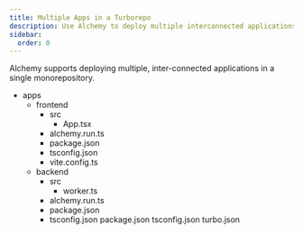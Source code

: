 ```yaml
---
title: Multiple Apps in a Turborepo
description: Use Alchemy to deploy multiple interconnected applications in a single repository.
sidebar:
  order: 0
---
```




Alchemy supports deploying multiple, inter-connected applications in a single monorepository.

<FileTree>

- apps
  - frontend
    - src
      - App.tsx
    - alchemy.run.ts
    - package.json
    - tsconfig.json
    - vite.config.ts
  - backend
    - src
      - worker.ts
    - alchemy.run.ts
    - package.json
    - tsconfig.json
package.json
tsconfig.json
turbo.json
</FileTree>